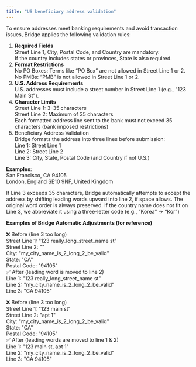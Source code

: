 ```yaml
---
title: "US beneficiary address validation"
---
```


To ensure addresses meet banking requirements and avoid transaction issues, Bridge applies the following validation rules:

1. **Required Fields**\
   Street Line 1, City, Postal Code, and Country are mandatory.\
   If the country includes states or provinces, State is also required.
2. **Format Restrictions**\
   No PO Boxes: Terms like “PO Box” are not allowed in Street Line 1 or 2.\
   No PMBs: “PMB” is not allowed in Street Line 1 or 2.
3. **U.S. Address Requirements**\
   U.S. addresses must include a street number in Street Line 1 (e.g., "123 Main St").
4. **Character Limits**\
   Street Line 1: 3–35 characters\
   Street Line 2: Maximum of 35 characters\
   Each formatted address line sent to the bank must not exceed 35 characters (bank imposed restrictions)
5. Beneficiary Address Validation\
   Bridge formats the address into three lines before submission:\
   Line 1: Street Line 1\
   Line 2: Street Line 2\
   Line 3: City, State, Postal Code (and Country if not U.S.)

**Examples**:\
San Francisco, CA 94105\
London, England SE10 9NF, United Kingdom

If Line 3 exceeds 35 characters, Bridge automatically attempts to accept the address by shifting leading words upward into line 2, if space allows. The original word order is always preserved. If the country name does not fit on Line 3, we abbreviate it using a three-letter code (e.g., “Korea” → “Kor”)

**Examples of Bridge Automatic Adjustments (for reference)**

❌ Before (line 3 too long)\
Street Line 1: "123 really_long_street_name st"\
Street Line 2: ""\
City: "my_city_name_is_2_long_2_be_valid"\
State: "CA"\
Postal Code: "94105"\
✅ After (leading word is moved to line 2)\
Line 1: "123 really_long_street_name st"\
Line 2: "my_city_name_is_2_long_2_be_valid"\
Line 3: "CA 94105"

❌ Before (line 3 too long)\
Street Line 1: "123 main st"\
Street Line 2: "apt 1"\
City: "my_city_name_is_2_long_2_be_valid"\
State: "CA"\
Postal Code: "94105"\
✅ After (leading words are moved to line 1 & 2)\
Line 1: "123 main st, apt 1"\
Line 2: "my_city_name_is_2_long_2_be_valid"\
Line 3: "CA 94105"